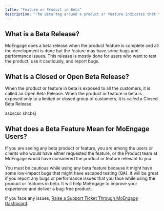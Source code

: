 ```yaml
---
title: "Feature or Product in Beta"
description: "The Beta tag around a product or feature indicates that the respective product or feature is not released to the public, but is an open or closed beta release."
---
```


## What is a Beta Release?

MoEngage does a beta release when the product feature is complete and all the development is done but the feature may have some bugs and performance issues. This release is mostly done for users who want to test the product, use it cautiously, and report bugs.

## What is a Closed or Open Beta Release?

When the product or feature in beta is exposed to all the customers, it is called an Open Beta Release. When the product or feature in beta is exposed only to a limited or closed group of customers, it is called a Closed Beta Release.

<Tabs>
  <Tab title="Tab">
    asxscsc
  </Tab>
  <Tab title="Tab">
    shcbsj
  </Tab>
</Tabs>

## What does a Beta Feature Mean for MoEngage Users?

If you are seeing any beta product or feature, you are among the users or clients who would have either requested the feature, or the Product team at MoEngage would have considered the product or feature relevant to you.

You must be cautious while using any beta feature because it might have some low-impact bugs that might have escaped testing (QA). It will be great if you report any bugs or performance issues that you face while using the product or features in beta. It will help MoEngage to improve your experience and deliver a bug-free product.

If you face any issues, [Raise a Support Ticket Through MoEngage Dashboard](https://help.moengage.com/hc/en-us/articles/19708702327572).